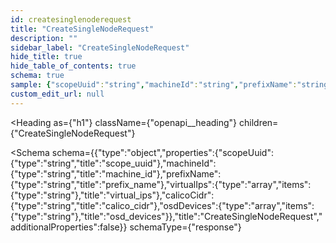 ```yaml
---
id: createsinglenoderequest
title: "CreateSingleNodeRequest"
description: ""
sidebar_label: "CreateSingleNodeRequest"
hide_title: true
hide_table_of_contents: true
schema: true
sample: {"scopeUuid":"string","machineId":"string","prefixName":"string","virtualIps":["string"],"calicoCidr":"string","osdDevices":["string"]}
custom_edit_url: null
---
```



<Heading
  as={"h1"}
  className={"openapi__heading"}
  children={"CreateSingleNodeRequest"}
>
</Heading>





<Schema
  schema={{"type":"object","properties":{"scopeUuid":{"type":"string","title":"scope_uuid"},"machineId":{"type":"string","title":"machine_id"},"prefixName":{"type":"string","title":"prefix_name"},"virtualIps":{"type":"array","items":{"type":"string"},"title":"virtual_ips"},"calicoCidr":{"type":"string","title":"calico_cidr"},"osdDevices":{"type":"array","items":{"type":"string"},"title":"osd_devices"}},"title":"CreateSingleNodeRequest","additionalProperties":false}}
  schemaType={"response"}
>
  
</Schema>
            